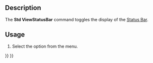 <languages/>
<translate>

<!--T:1-->
{{Docnav
|[[Std_SelForward|SelForward]]
|
|[[Std_View_Menu|Std View Menu]]
|IconL=Std_SelForward.svg
|IconR=
|IconC=Freecad.svg
}}

<!--T:2-->
<!--Empty=1 to suppress icon-->
{{GuiCommand
|Name=Std ViewStatusBar
|Empty=1
|MenuLocation=View → Status Bar
|Workbenches=All
}}

==Description== <!--T:3-->

<!--T:4-->
The '''Std ViewStatusBar''' command toggles the display of the [[Status_Bar|Status Bar]].

==Usage== <!--T:5-->

<!--T:6-->
# Select the {{MenuCommand|View → Status Bar}} option from the menu.


<!--T:7-->
{{Docnav
|[[Std_SelForward|SelForward]]
|
|[[Std_View_Menu|Std View Menu]]
|IconL=Std_SelForward.svg
|IconR=
|IconC=Freecad.svg
}}

</translate>
{{Std_Base_navi{{#translation:}}}}
{{Userdocnavi{{#translation:}}}}